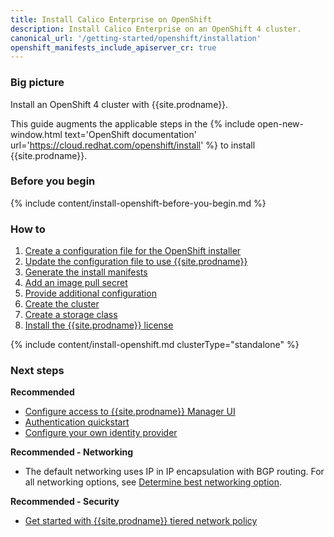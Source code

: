 ```yaml
---
title: Install Calico Enterprise on OpenShift
description: Install Calico Enterprise on an OpenShift 4 cluster.
canonical_url: '/getting-started/openshift/installation'
openshift_manifests_include_apiserver_cr: true
---
```


### Big picture

Install an OpenShift 4 cluster with {{site.prodname}}.

This guide augments the applicable steps in the {% include open-new-window.html text='OpenShift documentation' url='https://cloud.redhat.com/openshift/install' %} to install {{site.prodname}}.

### Before you begin

{% include content/install-openshift-before-you-begin.md %}

### How to

1. [Create a configuration file for the OpenShift installer](#create-a-configuration-file-for-the-openshift-installer)
1. [Update the configuration file to use {{site.prodname}}](#update-the-configuration-file-to-use-calico-enterprise)
1. [Generate the install manifests](#generate-the-install-manifests)
1. [Add an image pull secret](#add-an-image-pull-secret)
1. [Provide additional configuration](#provide-additional-configuration)
1. [Create the cluster](#create-the-cluster)
1. [Create a storage class](#create-a-storage-class)
1. [Install the {{site.prodname}} license](#install-the-calico-enterprise-license)

{% include content/install-openshift.md clusterType="standalone" %}

### Next steps

**Recommended**

- [Configure access to {{site.prodname}} Manager UI]({{site.baseurl}}/getting-started/cnx/access-the-manager)
- [Authentication quickstart]({{site.baseurl}}/getting-started/cnx/authentication-quickstart)
- [Configure your own identity provider]({{site.baseurl}}/getting-started/cnx/configure-identity-provider)

**Recommended - Networking**

- The default networking uses IP in IP encapsulation with BGP routing. For all networking options, see [Determine best networking option]({{site.baseurl}}/networking/determine-best-networking).

**Recommended - Security**

- [Get started with {{site.prodname}} tiered network policy]({{site.baseurl}}/security/tiered-policy)
